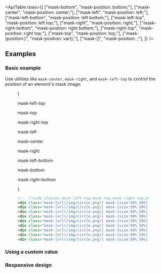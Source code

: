 

<ApiTable
  rows={[
    ["mask-bottom", "mask-position: bottom;"],
    ["mask-center", "mask-position: center;"],
    ["mask-left", "mask-position: left;"],
    ["mask-left-bottom", "mask-position: left bottom;"],
    ["mask-left-top", "mask-position: left top;"],
    ["mask-right", "mask-position: right;"],
    ["mask-right-bottom", "mask-position: right bottom;"],
    ["mask-right-top", "mask-position: right top;"],
    ["mask-top", "mask-position: top;"],
    ["mask-(position:<custom-property>)", "mask-position: var(<custom-property>);"],
    ["mask-[<value>]", "mask-position: <value>;"],
  ]}
/>

## Examples

### Basic example

Use utilities like `mask-center`, `mask-right`, and `mask-left-top` to control the position of an element's mask image:

<Figure >

<Example>

{

<div className="grid grid-cols-3 items-center justify-center justify-items-center gap-y-8 py-4 max-sm:grid-cols-1">
  <div className="flex flex-col items-center">
    <p className="mb-3 text-center font-mono text-sm font-medium text-gray-500 dark:text-gray-400">mask-left-top</p>
    <Stripes className="relative h-24 w-32 rounded-lg" border>
      <div className="absolute -inset-[3px] rounded-lg bg-[url(https://images.unsplash.com/photo-1554629947-334ff61d85dc?ixid=MnwxMjA3fDB8MHxwaG90by1wYWdlfHx8fGVufDB8fHx8&ixlib=rb-1.2.1&auto=format&fit=crop&w=1000&h=1000&q=80)] mask-radial mask-from-white mask-from-70% mask-to-70% bg-cover bg-center mask-[size:50%_66%] mask-left-top mask-no-repeat mask-origin-content"></div>
    </Stripes>
  </div>
  <div className="flex flex-col items-center">
    <p className="mb-3 text-center font-mono text-sm font-medium text-gray-500 dark:text-gray-400">mask-top</p>
    <Stripes className="relative h-24 w-32 rounded-lg" border>
      <div className="absolute -inset-[3px] rounded-lg bg-[url(https://images.unsplash.com/photo-1554629947-334ff61d85dc?ixid=MnwxMjA3fDB8MHxwaG90by1wYWdlfHx8fGVufDB8fHx8&ixlib=rb-1.2.1&auto=format&fit=crop&w=1000&h=1000&q=80)] mask-radial mask-from-white mask-from-70% mask-to-70% bg-cover bg-center mask-[size:50%_66%] mask-top mask-no-repeat mask-origin-content"></div>
    </Stripes>
  </div>
  <div className="flex flex-col items-center">
    <p className="mb-3 text-center font-mono text-sm font-medium text-gray-500 dark:text-gray-400">mask-right-top</p>
    <Stripes className="relative h-24 w-32 rounded-lg" border>
      <div className="absolute -inset-[3px] rounded-lg bg-[url(https://images.unsplash.com/photo-1554629947-334ff61d85dc?ixid=MnwxMjA3fDB8MHxwaG90by1wYWdlfHx8fGVufDB8fHx8&ixlib=rb-1.2.1&auto=format&fit=crop&w=1000&h=1000&q=80)] mask-radial mask-from-white mask-from-70% mask-to-70% bg-cover bg-center mask-[size:50%_66%] mask-right-top mask-no-repeat mask-origin-content"></div>
    </Stripes>
  </div>
  <div className="flex flex-col items-center">
    <p className="mb-3 text-center font-mono text-sm font-medium text-gray-500 dark:text-gray-400">mask-left</p>
    <Stripes className="relative h-24 w-32 rounded-lg" border>
      <div className="absolute -inset-[3px] rounded-lg bg-[url(https://images.unsplash.com/photo-1554629947-334ff61d85dc?ixid=MnwxMjA3fDB8MHxwaG90by1wYWdlfHx8fGVufDB8fHx8&ixlib=rb-1.2.1&auto=format&fit=crop&w=1000&h=1000&q=80)] mask-radial mask-from-white mask-from-70% mask-to-70% bg-cover bg-center mask-[size:50%_66%] mask-left mask-no-repeat mask-origin-content"></div>
    </Stripes>
  </div>
  <div className="flex flex-col items-center">
    <p className="mb-3 text-center font-mono text-sm font-medium text-gray-500 dark:text-gray-400">mask-center</p>
    <Stripes className="relative h-24 w-32 rounded-lg" border>
      <div className="absolute -inset-[3px] rounded-lg bg-[url(https://images.unsplash.com/photo-1554629947-334ff61d85dc?ixid=MnwxMjA3fDB8MHxwaG90by1wYWdlfHx8fGVufDB8fHx8&ixlib=rb-1.2.1&auto=format&fit=crop&w=1000&h=1000&q=80)] mask-radial mask-from-white mask-from-70% mask-to-70% bg-cover bg-center mask-[size:50%_66%] mask-center mask-no-repeat mask-origin-content"></div>
    </Stripes>
  </div>
  <div className="flex flex-col items-center">
    <p className="mb-3 text-center font-mono text-sm font-medium text-gray-500 dark:text-gray-400">mask-right</p>
    <Stripes className="relative h-24 w-32 rounded-lg" border>
      <div className="absolute -inset-[3px] rounded-lg bg-[url(https://images.unsplash.com/photo-1554629947-334ff61d85dc?ixid=MnwxMjA3fDB8MHxwaG90by1wYWdlfHx8fGVufDB8fHx8&ixlib=rb-1.2.1&auto=format&fit=crop&w=1000&h=1000&q=80)] mask-radial mask-from-white mask-from-70% mask-to-70% bg-cover bg-center mask-[size:50%_66%] mask-right mask-no-repeat mask-origin-content"></div>
    </Stripes>
  </div>
  <div className="flex flex-col items-center">
    <p className="mb-3 text-center font-mono text-sm font-medium text-gray-500 dark:text-gray-400">mask-left-bottom</p>
    <Stripes className="relative h-24 w-32 rounded-lg" border>
      <div className="absolute -inset-[3px] rounded-lg bg-[url(https://images.unsplash.com/photo-1554629947-334ff61d85dc?ixid=MnwxMjA3fDB8MHxwaG90by1wYWdlfHx8fGVufDB8fHx8&ixlib=rb-1.2.1&auto=format&fit=crop&w=1000&h=1000&q=80)] mask-radial mask-from-white mask-from-70% mask-to-70% bg-cover bg-center mask-[size:50%_66%] mask-left-bottom mask-no-repeat mask-origin-content"></div>
    </Stripes>
  </div>
  <div className="flex flex-col items-center">
    <p className="mb-3 text-center font-mono text-sm font-medium text-gray-500 dark:text-gray-400">mask-bottom</p>
    <Stripes className="relative h-24 w-32 rounded-lg" border>
      <div className="absolute -inset-[3px] rounded-lg bg-[url(https://images.unsplash.com/photo-1554629947-334ff61d85dc?ixid=MnwxMjA3fDB8MHxwaG90by1wYWdlfHx8fGVufDB8fHx8&ixlib=rb-1.2.1&auto=format&fit=crop&w=1000&h=1000&q=80)] mask-radial mask-from-white mask-from-70% mask-to-70% bg-cover bg-center mask-[size:50%_66%] mask-bottom mask-no-repeat mask-origin-content"></div>
    </Stripes>
  </div>
  <div className="flex flex-col items-center">
    <p className="mb-3 text-center font-mono text-sm font-medium text-gray-500 dark:text-gray-400">mask-right-bottom</p>
    <Stripes className="relative h-24 w-32 rounded-lg" border>
      <div className="absolute -inset-[3px] rounded-lg bg-[url(https://images.unsplash.com/photo-1554629947-334ff61d85dc?ixid=MnwxMjA3fDB8MHxwaG90by1wYWdlfHx8fGVufDB8fHx8&ixlib=rb-1.2.1&auto=format&fit=crop&w=1000&h=1000&q=80)] mask-radial mask-from-white mask-from-70% mask-to-70% bg-cover bg-center mask-[size:50%_66%] mask-right-bottom mask-no-repeat mask-origin-content"></div>
    </Stripes>
  </div>
</div>

}

</Example>

```html
<!-- [!code classes:mask-left-top,mask-top,mask-right-top,mask-left,mask-center,mask-right,mask-left-bottom,mask-bottom,mask-right-bottom] -->
<div class="mask-[url(/img/circle.png)] mask-[size:50%_50%] mask-left-top ..."></div>
<div class="mask-[url(/img/circle.png)] mask-[size:50%_50%] mask-top ..."></div>
<div class="mask-[url(/img/circle.png)] mask-[size:50%_50%] mask-right-top ..."></div>
<div class="mask-[url(/img/circle.png)] mask-[size:50%_50%] mask-left ..."></div>
<div class="mask-[url(/img/circle.png)] mask-[size:50%_50%] mask-center ..."></div>
<div class="mask-[url(/img/circle.png)] mask-[size:50%_50%] mask-right ..."></div>
<div class="mask-[url(/img/circle.png)] mask-[size:50%_50%] mask-left-bottom ..."></div>
<div class="mask-[url(/img/circle.png)] mask-[size:50%_50%] mask-bottom ..."></div>
<div class="mask-[url(/img/circle.png)] mask-[size:50%_50%] mask-right-bottom ..."></div>
```

</Figure>

### Using a custom value

<UsingACustomValue
  utility="mask"
  value="center_top_1rem"
  name="mask position"
  variable="mask-position"
  dataType="position"
/>

### Responsive design

<ResponsiveDesign property="mask-position" defaultClass="mask-center" featuredClass="mask-top" />
